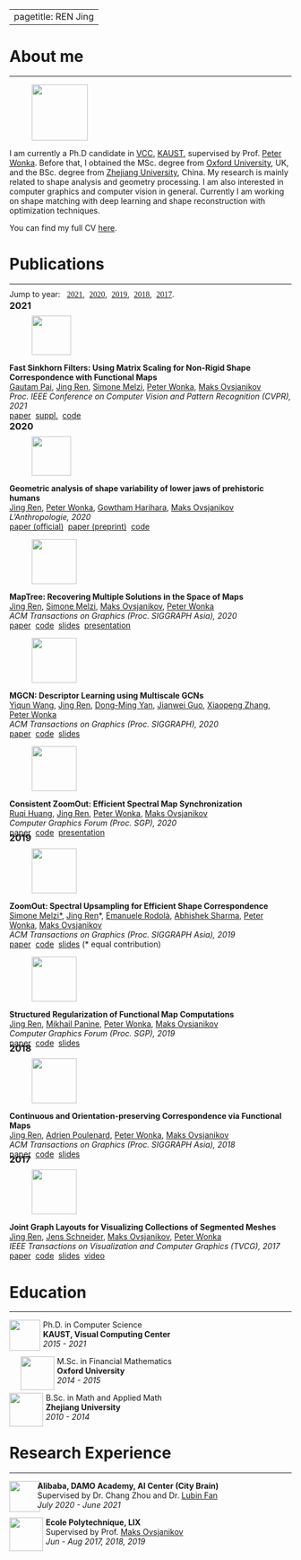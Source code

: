<link rel="stylesheet" href="css/bootstrap.css">
<link rel="stylesheet" href="css/academicons.css">


---
pagetitle: REN Jing
---

<div class="row">
<h1 id="home"> About me </h1>
<hr style="margin-top:-1px; border-width: 1px;"></hr>
</div>

<div class="row">
<div class="column_paper" style="column-gap:40px">
<figure>
<p><img class="img-circle" src="images/profile_from_vv.jpg" 
height="100px" width="auto"></p>
</figure>
<span>
I am currently a Ph.D candidate in [VCC](https://cemse.kaust.edu.sa/vcc), [KAUST](https://www.kaust.edu.sa/en), supervised by Prof. [Peter Wonka][peter]. Before that, I obtained the MSc. degree from [Oxford University](https://www.maths.ox.ac.uk/), UK, and the BSc. degree from [Zhejiang University](https://www.zju.edu.cn/english/), China.  My research is mainly related to shape analysis and geometry processing. I am also interested in computer graphics and computer vision in general. Currently I am working on shape matching with deep learning and shape reconstruction with optimization techniques. 
</span>


<span>
You can find my full CV [here](http://llorz.github.io/files/cv.pdf).
</span>

</div>
</div>

<div class="row">
<h1 id="pub">Publications  <!---<a href="https://orcid.org/0000-0003-3114-3517" style="color: #b2c046;font-size:22px"><i class="ai ai-orcid ai-lg"></i></a>&nbsp;<a href="https://arxiv.org/a/ren_j_2.html" style="color: #b31b1b; font-size:22px"><i class="ai ai-arxiv ai-lg"></i></a>&nbsp;<a href="https://scholar.google.com/citations?user=qkadBVcAAAAJ&hl=en" style="color: gray; font-size:22px"><i class="ai ai-google-scholar ai-lg"></i></a>&nbsp;<a href="https://github.com/llorz" style="color:#A34DAD; font-size:22px"><i class="fa fa-github fa-lg"></i></a> 
--->
</h1>
<hr style="margin-top:-1px; border-width: 1px;"></hr>
</div>

<div class="row" style="margin-top:-5px">
  Jump to year: &nbsp;
  <a href="#2021" style="font-family:optima">2021</a>,&nbsp;
  <a href="#2020" style="font-family:optima">2020</a>,&nbsp;
  <a href="#2019" style="font-family:optima">2019</a>,&nbsp;
  <a href="#2018" style="font-family:optima">2018</a>,&nbsp;
  <a href="#2017" style="font-family:optima">2017</a>.
</div>


<div class="row" style="margin-top:-22px; margin-bottom:-8px">

<h3 id="2021"> 2021</h3> 
</div>

<!---
<hr width="60px" align="right" style="margin-top:-5px; border-width: 1px; margin-bottom:-3px" >


<div class="row">
<div class="column_paper" style="column-gap:40px">
<figure>
<p><img src="images/kaust_logo.jpg" 
height="70px" width="auto">
</figure>
<span>
**Shape Matching and Map Space Exploration via Functional Maps**
</span><br>
<span>
<u>Jing Ren</u>
</span><br>
<span>
*PhD Thesis, 2021*
</span><br>
<span>
[<i class="fa fa-file-pdf"></i> paper]()
</span><br>
</p>
</div>
</div>

<div class="row">
<div class="column_paper" style="column-gap:40px">
<figure>
<p><img src="images/paper_sig21_roof_v2.png" 
height="70px" width="auto">
</figure>
<span>
**Interactive Reconstruction and Generative Modeling of Roof Meshes**
</span><br>
<span>
<u>Jing Ren</u>, [Biao Zhang][biao], [Bojiang Wu][bojian], [Lubin Fan][lubin], [Jianqiang Huang][hjq], [Maks Ovsjanikov][maks], [Peter Wonka][peter]
</span><br>
<span>

</span><br>
<span>
[<i class="fa fa-file-pdf"></i> paper]()&nbsp;
[<i class="fa fa-code"></i> code]()&nbsp;
[<i class="fa fa-video"></i> video]()
</span><br>
</p>
</div>
</div>
--->

<div class="row">
<div class="column_paper" style="column-gap:40px">
<figure>
<p><img src="images/paper_cvpr21_sinkhorn.png" 
height="70px" width="auto">
</figure>
<span class="optima">
**Fast Sinkhorn Filters: Using Matrix Scaling for Non-Rigid Shape Correspondence with Functional Maps**
</span><br>
<span>
[Gautam Pai][gautam], <u>Jing Ren</u>, [Simone Melzi][simone], [Peter Wonka][peter],  [Maks Ovsjanikov][maks] 
</span><br>
<span>
*Proc. IEEE Conference on Computer Vision and Pattern Recognition (CVPR), 2021*
</span><br>
<span>
[<i class="fa fa-file-pdf"></i> paper]()&nbsp;
[<i class="fa fa-file-pdf"></i> suppl.]()&nbsp;
[<i class="fa fa-code"></i> code](https://github.com/paigautam/CVPR21_FastSinkhornFilters)
</span><br>
</p>
</div>
</div>


<div class="row" style="margin-top:-22px; margin-bottom:-8px">
<h3 id="2020">2020</h3> 
</div>


<div class="row">
<div class="column_paper" style="column-gap:40px">
<figure>
<p><img src="images/paper_proj20_jaws.png" 
height="70px" width="auto">
</figure>
<span class="optima">
**Geometric analysis of shape variability of lower jaws of prehistoric humans**
</span><br>
<span>
<u>Jing Ren</u>, [Peter Wonka][peter], [Gowtham Harihara][gowtham], [Maks Ovsjanikov][maks]
</span><br>
<span>
*L'Anthropologie, 2020*
</span><br>
<span>
[<i class="fa fa-file-pdf"></i> paper (official)](https://www.sciencedirect.com/science/article/pii/S0003552120301035)&nbsp;
[<i class="fa fa-file-pdf"></i> paper (preprint)](https://www.dropbox.com/s/7ef6wokei08y4sr/2020_jaws.pdf?dl=0)&nbsp;
[<i class="fa fa-code"></i> code](https://github.com/llorz/PROJ2020_jaws)
</span><br>
</p>
</div>
</div>


<div class="row">
<div class="column_paper" style="column-gap:40px">
<figure>
<p><img src="images/paper_sga20_maptree.png" 
height="80px" width="auto">
</figure>
<span class="optima">
**MapTree: Recovering Multiple Solutions in the Space of Maps**
</span><br>
<span>
<u>Jing Ren</u>, [Simone Melzi][simone], [Maks Ovsjanikov][maks], [Peter Wonka][peter]
</span><br>
<span>
*ACM Transactions on Graphics (Proc. SIGGRAPH Asia), 2020*
</span><br>
<span>
[<i class="fa fa-file-pdf"></i> paper](https://arxiv.org/abs/2006.02532)&nbsp;
[<i class="fa fa-code"></i> code](https://github.com/llorz/SGA20_mapExplor)&nbsp;
[<i class="fa fa-file-powerpoint"></i> slides](https://www.dropbox.com/s/njfuc2v93vn46ny/SGA20_maptree.pdf?dl=0)&nbsp;
[<i class="fa fa-video"></i> presentation](https://www.dropbox.com/s/buswufwklzuaa7s/SGA20_maptree_presentation.mp4?dl=0)
</span><br>
</p>
</div>
</div>





<div class="row">
<div class="column_paper" style="column-gap:40px">
<figure>
<p><img src="images/paper_sig20_mgcn.png" 
height="80px" width="auto">
</figure>
<span class="optima">
**MGCN: Descriptor Learning using Multiscale GCNs**
</span><br>
<span>
[Yiqun Wang][yiqun], <u>Jing Ren</u>, [Dong-Ming Yan][dongming], [Jianwei Guo][jianwei], [Xiaopeng Zhang][zxp], [Peter Wonka][peter]
</span><br>
<span>
*ACM Transactions on Graphics (Proc. SIGGRAPH), 2020*
</span><br>
<span>
[<i class="fa fa-file-pdf"></i> paper](https://arxiv.org/abs/2001.10472)&nbsp;
[<i class="fa fa-code"></i> code](https://github.com/yiqun-wang/MGCN)&nbsp;
[<i class="fa fa-file-powerpoint"></i> slides](https://drive.google.com/file/d/1s1lGZ5THV7OM9l1t5C_ZClmyAT2MkDjt/view)
</span><br>
</p>
</div>
</div>

   
    
<div class="row">
<div class="column_paper" style="column-gap:40px">
<figure>
<p><img src="images/paper_sgp20_czo.png" 
height="80px" width="auto"
align="center">
</figure>
<span class="optima">
**Consistent ZoomOut: Efficient Spectral Map Synchronization**
</span><br>
<span>
[Ruqi Huang][ruqi], <u>Jing Ren</u>, [Peter Wonka][peter], [Maks Ovsjanikov][maks]
</span><br>
<span>
*Computer Graphics Forum (Proc. SGP), 2020*
</span><br>
<span>
[<i class="fa fa-file-pdf"></i> paper](https://onlinelibrary.wiley.com/doi/abs/10.1111/cgf.14084)&nbsp;
[<i class="fa fa-code"></i> code](https://github.com/ruqihuang/SGP2020_ConsistentZoomOut)&nbsp;
[<i class="fa fa-video"></i> presentation](https://www.youtube.com/watch?v=WhduuY9o8QQ&t=24s&ab_channel=RuqiHuang)
</span><br>
</p>
</div>
</div>


<div class="row" style="margin-top:-32px; margin-bottom:-8px">
<h3 id="2019"> 2019</h3> 
</div>
    
<div class="row">
<div class="column_paper" style="column-gap:40px">
<figure>
<p><img src="images/paper_sga19_zoomout.png" 
height="80px" width="auto"
align="center">
</figure>
<span class="optima">
**ZoomOut: Spectral Upsampling for Efficient Shape Correspondence**
</span><br>
<span>
[Simone Melzi\*][simone], <u>Jing Ren</u>\*, [Emanuele Rodolà][ema], [Abhishek Sharma][abhishek], [Peter Wonka][peter], [Maks Ovsjanikov][maks]
</span><br>
<span>
*ACM Transactions on Graphics (Proc. SIGGRAPH Asia), 2019*
</span><br>
<span>
[<i class="fa fa-file-pdf"></i> paper](https://www.dropbox.com/s/duhr5b426xb1q72/2019sga_zoomout.pdf?dl=0)&nbsp;
[<i class="fa fa-code"></i> code](https://github.com/llorz/SGA19_zoomOut)&nbsp;
[<i class="fa fa-file-powerpoint"></i> slides](https://www.dropbox.com/s/yvi1b6npk4kqlas/SGA19_zoomOut_slides.pdf?dl=0)  (\* equal contribution)
</span><br>
</p>
</div>
</div>


    
<div class="row">
<div class="column_paper" style="column-gap:40px">
<figure>
<p><img src="images/paper_sgp19_resolvent.png" 
height="80px" width="auto"
align="center">
</figure>
<span class="optima">
**Structured Regularization of Functional Map Computations**
</span><br>
<span>
<u>Jing Ren</u>, [Mikhail Panine][mikhail], [Peter Wonka][peter], [Maks Ovsjanikov][maks]
</span><br>
<span>
*Computer Graphics Forum (Proc. SGP), 2019*
</span><br>
<span>
[<i class="fa fa-file-pdf"></i> paper](https://www.dropbox.com/s/ctvor2e25eaaev6/2019SGP_Structured_Regularization_fMap.pdf?dl=0)&nbsp;
[<i class="fa fa-code"></i> code](https://github.com/llorz/SGP19_complex_resolvent_laplacian)&nbsp;
[<i class="fa fa-file-powerpoint"></i> slides](https://www.dropbox.com/s/ah8if4wywfr98su/SGP19_complex_resolvent_laplacian.pdf?dl=0)
</span><br>
</p>
</div>
</div>


<div class="row" style="margin-top:-32px; margin-bottom:-8px">
<h3 id="2018"> 2018</h3> 
</div>


<div class="row">
<div class="column_paper" style="column-gap:40px">
<figure>
<p><img src="images/paper_sga18_bcicp.png" 
height="80px" width="auto"
align="center">
</figure>
<span class="optima">
**Continuous and Orientation-preserving Correspondence via Functional Maps**
</span><br>
<span>
<u> Jing Ren</u>, [Adrien Poulenard][adrien], [Peter Wonka][peter], [Maks Ovsjanikov][maks]
</span><br>
<span>
*ACM Transactions on Graphics (Proc. SIGGRAPH Asia), 2018*
</span><br>
<span>
[<i class="fa fa-file-pdf"></i> paper](https://www.dropbox.com/s/j0r4x5yul5s76rw/2018SGA_orientation_BCICP.pdf?dl=0)&nbsp;
[<i class="fa fa-code"></i> code](https://github.com/llorz/SGA18_orientation_BCICP_code)&nbsp;
[<i class="fa fa-file-powerpoint"></i> slides](https://www.dropbox.com/s/uc7501d81vxbip5/SGA18_orientation_slides.pdf?dl=0)
</span><br>
</p>
</div>
</div>

    
    

<div class="row" style="margin-top:-32px; margin-bottom:-8px">
<h3 id="2017"> 2017</h3> 
</div>

<div class="row">
<div class="column_paper" style="column-gap:40px">
<figure>
<p><img src="images/paper_tvcg17_graph.png" 
height="80px" width="auto"
align="center">
</figure>
<span class="optima">
**Joint Graph Layouts for Visualizing Collections of Segmented Meshes**
</span><br>
<span>
<u>Jing Ren</u>, [Jens Schneider][jens], [Maks Ovsjanikov][maks], [Peter Wonka][peter]
</span><br>
<span>
*IEEE Transactions on Visualization and Computer Graphics (TVCG), 2017*
</span><br>
<span>
[<i class="fa fa-file-pdf"></i> paper](https://ieeexplore.ieee.org/document/8031987/)&nbsp;
[<i class="fa fa-code"></i> code](https://github.com/llorz/TVCG17_JointMap_code)&nbsp;
[<i class="fa fa-file-powerpoint"></i> slides](https://www.dropbox.com/s/l73hp1ty1o4nofz/SGP19_TVCG17_jointLayout.pdf?dl=0)&nbsp;
[<i class="fa fa-video"></i> video](https://www.youtube.com/watch?v=Z-mr97gtMcM&ab_channel=PeterWonkaResearch)
</span><br>
</p>
</div>
</div>


<div class="row">
<h1> Education </h1>
<hr style="margin-top:-1px; border-width: 1px;"></hr>
</div>

<div class="row">
<div class="column3">
<p><img src="images/kaust_logo.jpg" style="height:55px; margin-right:5px" align="left">
<span>
Ph.D. in Computer Science
</span><br>
<span class="optima">
**KAUST, Visual Computing Center**
</span><br>
<span>
*2015 - 2021*
</span> 
</p>
</div>

<div class="column3">
<p>
<img src="images/ox_logo.png" style="height:60px; margin-right:5px; margin-left:20px" align="left" >
<span>
M.Sc. in Financial Mathematics
</span><br>
<span class="optima">
**Oxford University**
</span><br>
<span>
*2014 - 2015*
</span> 
</p>

</div>
<div class="column3">
<p>
<img src="images/zju_logo.png" style="height:60px; margin-right:5px" align="left">
<span>
B.Sc. in Math and Applied Math
</span><br>
<span class="optima">
**Zhejiang University**
</span><br>
<span>
*2010 - 2014*
</span> 
</p>
</div>
</div>


<div class="row">
<h1> Research Experience  </h1>
<hr style="margin-top:-1px; border-width: 1px;"></hr>
</div>

<div class="row">
<div class="column2" style="column-gap:10px">
<p><img src="images/ali_logo.jpg" style="height:55px; margin-right:-5px" align="left">
<span class="optima">
**Alibaba, DAMO Academy, AI Center (City Brain)**
</span><br>
<span>
Supervised by Dr. Chang Zhou and Dr. [Lubin Fan][lubin]
</span><br>
<span>
*July 2020 - June 2021*
</span> 
</p>
</div>


<div class="column2" style="column-gap:10px" >
<p>
<img src="images/polytech_logo.png" style="height:60px; margin-right:5px" align="left">
<span class="optima">
**Ecole Polytechnique, LIX**
</span><br>
<span>
Supervised by Prof. [Maks Ovsjanikov][maks]
</span><br>
<span>
*Jun - Aug 2017, 2018, 2019*
</span> 
</p>
</div>

</div>



[peter]: http://peterwonka.net/
[maks]: http://www.lix.polytechnique.fr/~maks/
[simone]: https://sites.google.com/site/melzismn/
[yiqun]: https://sites.google.com/view/yiqun-wang/home
[ruqi]: https://novalhuang.wixsite.com/rhuang
[bojian]: https://bojianwu.github.io/
[lubin]: https://lubinfan.github.io/
[gautam]: https://sites.google.com/view/paigautam/home
[abhishek]: https://not-iitian.github.io/
[dongming]: https://sites.google.com/site/yandongming/
[jens]: https://scholar.google.de/citations?user=em4IRO4AAAAJ&hl=en
[biao]: https://scholar.google.com/citations?user=h5KukxEAAAAJ&hl=en
[adrien]: https://scholar.google.com/citations?user=zsGbyGYAAAAJ&hl=fr
[mikhail]: https://dblp.org/pid/230/7842.html
[ema]: https://sites.google.com/site/erodola/
[jianwei]: https://jianweiguo.net/
[zxp]: http://people.ucas.ac.cn/~zhangxiaopeng?language=en#%20155727
[hjq]: https://scholar.google.com.hk/citations?user=UqAybqgAAAAJ&hl=en
[gowtham]: https://www.researchgate.net/profile/Harihara-Gowtham